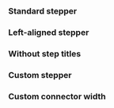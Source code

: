 

<Meta title="React Components/Stepper" component={IcStepper} />

<Description markdown={readme}></Description>

<Description markdown={stepReadme}></Description>

### Standard stepper
<Canvas>
  <Story name="Standard stepper">
    <IcStepper>
      <IcStep stepTitle="Create" stepType="completed"></IcStep>
      <IcStep stepTitle="Read" stepType="current"></IcStep>
      <IcStep stepTitle="Update"></IcStep>
      <IcStep stepTitle="Delete"></IcStep>
    </IcStepper>
  </Story>
</Canvas>

### Left-aligned stepper

<Canvas>
  <Story name="Left-aligned stepper">
    <IcStepper aligned="left">
      <IcStep stepTitle="Create" stepType="completed"></IcStep>
      <IcStep stepTitle="Read" stepType="current"></IcStep>
      <IcStep stepTitle="Update"></IcStep>
      <IcStep stepTitle="Delete"></IcStep>
    </IcStepper>
  </Story>
</Canvas>

### Without step titles
<Canvas>
  <Story name="Without step titles">
    <IcStepper>
      <IcStep stepType="completed"></IcStep>
      <IcStep stepType="completed"></IcStep>
      <IcStep stepType="current"></IcStep>
      <IcStep></IcStep>
    </IcStepper>
  </Story>
</Canvas>

### Custom stepper
<Canvas>
  <Story name="Custom stepper">
    <IcStepper>
      <IcStep stepTitle="First"></IcStep>
      <IcStep 
        stepTitle="Second With a Very Long Title"
        stepSubtitle="Optional subtitle that is long and should wrap"
        stepType="current"
      ></IcStep>
      <IcStep stepTitle="Third" stepType="disabled"></IcStep>
      <IcStep 
        stepTitle="Fourth title that is long and should wrap"
        stepSubtitle="Optional Subtitle"
        stepType="completed"
      ></IcStep>
    </IcStepper>
  </Story>
</Canvas>

### Custom connector width
<Canvas>
  <Story name="Custom connector width">
    <IcStepper aligned="left" connectorWidth="200">
        <IcStep stepTitle="First"></IcStep>
        <IcStep
          stepTitle="Second With a Very Long Title"
          stepSubtitle="Optional subtitle that is long and should wrap"
          stepType="current"
        ></IcStep>
        <IcStep stepTitle="Third" stepType="disabled"></IcStep>
        <IcStep
          stepTitle="Fourth title that is long and should wrap"
          stepSubtitle="Optional Subtitle"
          stepType="completed"
        ></IcStep>
    </IcStepper>
  </Story>
</Canvas>